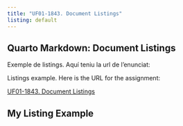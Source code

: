 ```yaml
---
title: "UF01-1843. Document Listings"
listing: default
---
```



## Quarto Markdown: Document Listings

Exemple de listings.  Aquí teniu la url de l’enunciat:

Listings example. Here is the URL for the assignment:

[UF01-1843. Document Listings](https://quarto.org/docs/websites/website-listings.html)


## My Listing Example

